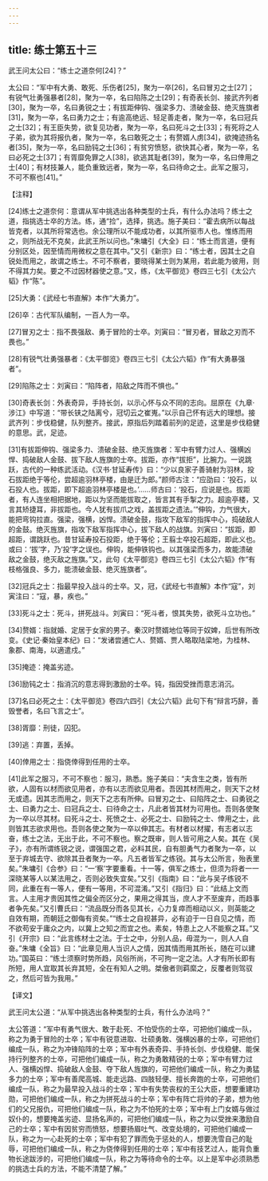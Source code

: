 ```yaml
---
---
---
```

title: 练士第五十三
---




武王问太公曰：“练士之道奈何[24]？”

太公曰：“军中有大勇、敢死、乐伤者[25]，聚为一卒[26]，名曰冒刃之士[27]；有锐气壮勇强暴者[28]，聚为一卒，名曰陷陈之士[29]；有奇表长剑、接武齐列者[30]，聚为一卒，名曰勇锐之士；有拔距伸钩、强梁多力、溃破金鼓、绝灭旌旗者[31]，聚为一卒，名曰勇力之士；有逾高绝远、轻足善走者，聚为一卒，名曰冠兵之士[32]；有王臣失势，欲复见功者，聚为一卒，名曰死斗之士[33]；有死将之人子弟，欲为其将报仇者，聚为一卒，名曰敢死之士；有赘婿人虏[34]，欲掩迹扬名者[35]，聚为一卒，名曰励钝之士[36]；有贫穷愤怒，欲快其心者，聚为一卒，名曰必死之士[37]；有胥靡免罪之人[38]，欲逃其耻者[39]，聚为一卒，名曰倖用之士[40]；有材技兼人，能负重致远者，聚为一卒，名曰待命之士。此军之服习，不可不察也[41]。”

【注释】

[24]练士之道奈何：意谓从军中挑选出各种类型的士兵，有什么办法吗？练士之道，指挑选士卒的方法。练，通“捡”，选择，挑选。施子美曰：“霍去病所以每战皆克者，以其所将常选也。余公理所以不能成功者，以其所驱市人也。惟练而用之，则所战无不克矣，此武王所以问也。”朱墉引《大全》曰：“练士而言道，便有分别区处，因至情而用微权之意在其中。”又引《新宗》曰：“练士者，因其士之自锐处而用之，故谓之练士。不可不察者，要晓得某士则为某用，若此能为彼用，则不得其力矣。要之不过因材器使之意。”又，练，《太平御览》卷四三七引《太公六韬》作“陈”。

[25]大勇：《武经七书直解》本作“大勇力”。

[26]卒：古代军队编制，一百人为一卒。

[27]冒刃之士：指不畏强敌、勇于冒险的士卒。刘寅曰：“冒刃者，冒敌之刃而不畏也。”

[28]有锐气壮勇强暴者：《太平御览》卷四三七引《太公六韬》作“有大勇暴强者”。

[29]陷陈之士：刘寅曰：“陷阵者，陷敌之阵而不惧也。”

[30]奇表长剑：外表奇异，手持长剑，以示心怀与众不同的志向。屈原在《九章·涉江》中写道：“带长铗之陆离兮，冠切云之崔嵬。”以示自己怀有远大的理想。接武齐列：步伐稳健，队列整齐。接武，原指后列踏着前列的足迹，这里是步伐稳健的意思。武，足迹。

[31]有拔距伸钩、强梁多力、溃破金鼓、绝灭旌旗者：军中有臂力过人、强横凶悍、捣破敌人金鼓、拔下敌人旌旗的士卒。拔距，亦作“拔拒”，比腕力。一说跳跃，古代的一种练武活动。《汉书·甘延寿传》曰：“少以良家子善骑射为羽林，投石拔距绝于等伦，尝超逾羽林亭楼，由是迁为郎。”颜师古注：“应劭曰：‘投石，以石投人也。拔距，即下超逾羽林亭楼是也。’……师古曰：‘投石，应说是也。拔距者，有人连坐相把据地，距以为坚而能拔取之，皆言其有手掣之力。超逾亭楼，又言其矫捷耳，非拔距也。今人犹有拔爪之戏，盖拔距之遗法。’”伸钩，力气很大，能把弯钩拉直。强梁，强横，凶悍。溃破金鼓，指攻下敌军的指挥中心，捣破敌人的金鼓。绝灭旌旗，指攻下敌军指挥中心，拔下敌人的战旗。刘寅曰：“拔距，即超距，谓跳跃也。昔甘延寿投石投距，绝于等伦；王翦士卒投石超距，即此义也。或曰：‘拔’字，乃‘投’字之误也。伸钩，能伸铁钩也。以其强梁而多力，故能溃破敌之金鼓，绝灭敌之旌旗。”又，此句《太平御览》卷四三七引《太公六韬》作“有枝格强良、多力，能溃破金鼓、绝灭旌旗者”。

[32]冠兵之士：指最早投入战斗的士卒。又，冠，《武经七书直解》本作“寇”，刘寅注曰：“寇，暴，疾也。”

[33]死斗之士：死斗，拼死战斗。刘寅曰：“死斗者，恨其失势，欲死斗立功也。”

[34]赘婿：指就婚、定居于女家的男子。秦汉时赘婿地位等同于奴婢，后世有所改变。《史记·秦始皇本纪》曰：“发诸尝逋亡人、赘婿、贾人略取陆梁地，为桂林、象郡、南海，以適遣戍。”

[35]掩迹：掩盖劣迹。

[36]励钝之士：指消沉的意志得到激励的士卒。钝，指因受挫而意志消沉。

[37]名曰必死之士：《太平御览》卷四六四引《太公六韬》此句下有“辩言巧辞，善毁誉者，名曰飞言之士”。

[38]胥靡：刑徒，囚犯。

[39]逃：弃置，丢掉。

[40]倖用之士：指侥倖得到任用的士卒。

[41]此军之服习，不可不察也：服习，熟悉。施子美曰：“夫含生之类，皆有所欲，人固有以材而欲见用者，亦有以志而欲见用者。吾因其材而用之，则天下之材无或遗。因其志而用之，则天下之志有所伸。曰冒刃之士、曰陷阵之士、曰勇锐之士、曰勇力之士、曰冠兵之士、曰待命之士，凡此者皆其材为可用也。吾则各使聚为一卒以尽其材。曰死斗之士、死愤之士、必死之士、曰励钝之士、倖用之士，此则皆其志欲求用也。吾则各使之聚为一卒以伸其志。有材者以材擢，有志者以志奋，练士之法，无出于此，不可不察也。察之既审，则人皆可用之人矣。其在《吴子》，亦有所谓练锐之说，谓强国之君，必料其民，自有胆勇气力者聚为一卒，以至于弃城去守、欲除其丑者聚为一卒。凡五者皆军之练锐。其与太公所言，殆表里矣。”朱墉引《合参》曰：“一‘察’字要重看。十一等，俱军之练士，但须为将者一一深晓某等人以某法用之，否则必致失宜矣。”又引《指南》曰：“此与吴子练锐不同，此重在有一等人，便有一等用，不可混淆。”又引《指归》曰：“此结上文而言。人主用才贵因其性之偏全而区分之，果用之得其当，庶人才不至废弃，而趋事者争先矣。”又引曹氏曰：“流品既分而各见其长，心力复瘁而相动以义，则英能之自效有期，而朝廷之御侮有资矣。”“练士之自视甚异，必有迫于一日自见之情，而不欲苟安于庸众之内，以冀上之知之而宜之也。素矣，特患上之人不能察之耳。”又引《开宗》曰：“此言练材士之法。于士之中，分别人品，毋混为一，则人人自奋。”朱墉《全旨》曰：“此章见用人当识人之情，因其情而用其所长，随在可以建功。”国英曰：“练士须察时势所趋，风俗所尚，不可拘一定之法。人才有所长即有所短，用人宜取其长弃其短，全在有知人之明。桀傲者则羁縻之，反覆者则驾驭之，然后可皆为我用。”

【译文】

武王问太公道：“从军中挑选出各种类型的士兵，有什么办法吗？”

太公答道：“军中有勇气很大、敢于赴死、不怕受伤的士卒，可把他们编成一队，称之为勇于冒险的士卒；军中有锐意进取、壮硕勇敢、强横凶暴的士卒，可把他们编成一队，称之为冲锋陷阵的士卒；军中有外表奇异、手持长剑、步伐稳健、能保持行列整齐的士卒，可把他们编成一队，称之为勇敢精锐的士卒；军中有臂力过人、强横凶悍、捣破敌人金鼓、夺下敌人旌旗的，可把他们编成一队，称之为勇猛多力的士卒；军中有善爬高城、能走远路、四肢轻便、擅长奔跑的士卒，可把他们编成一队，称之为最早投入战斗的士卒；军中有失势丧权的王公大臣，想要重建功勋，可把他们编成一队，称之为拼死战斗的士卒；军中有阵亡将帅的子弟，想为他们的父兄报仇，可把他们编成一队，称之为不怕死的士卒；军中有上门女婿与做过奴仆的，想要掩盖劣迹、显扬名声的，可把他们编成一队，称之为以受挫来激励自己的士卒；军中有因贫穷而愤怒，想要扬眉吐气、改变处境的，可把他们编成一队，称之为一心赴死的士卒；军中有犯了罪而免于惩处的人，想要洗雪自己的耻辱，可把他们编成一队，称之为侥倖得到任用的士卒；军中有技艺过人，能背负重物长途跋涉的，可把他们编成一队，称之为等待命令的士卒。以上是军中必须熟悉的挑选士兵的方法，不能不清楚了解。”